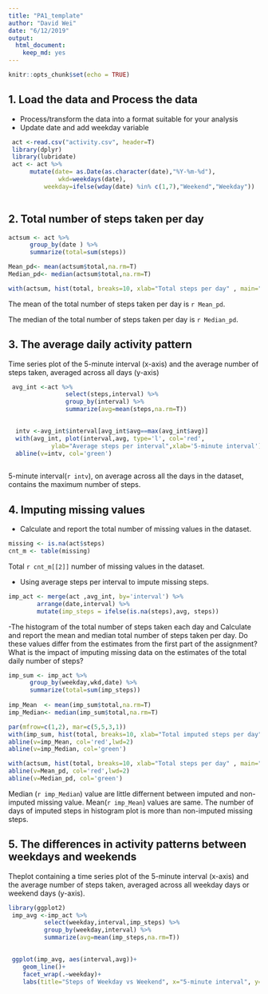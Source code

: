 ```yaml
---
title: "PA1_template"
author: "David Wei"
date: "6/12/2019"
output:
  html_document: 
    keep_md: yes
---
```


```r
knitr::opts_chunk$set(echo = TRUE)
```

## 1. Load the data and  Process the data
   
   
- Process/transform the data into a format suitable for your analysis    
- Update date and add weekday variable    

```r
 
 act <-read.csv("activity.csv", header=T) 
 library(dplyr)
 library(lubridate)
 act <- act %>%
      mutate(date= as.Date(as.character(date),"%Y-%m-%d"), 
              wkd=weekdays(date),
          weekday=ifelse(wday(date) %in% c(1,7),"Weekend","Weekday"))
             
```
 
## 2. Total number of steps taken per day  
 
```r
actsum <- act %>%
      group_by(date ) %>%
      summarize(total=sum(steps))

Mean_pd<- mean(actsum$total,na.rm=T)   
Median_pd<- median(actsum$total,na.rm=T) 

with(actsum, hist(total, breaks=10, xlab="Total steps per day" , main="Histogram of the total steps  per day", col='blue', ylab="Days"))

```

The mean of the total number of steps taken per day is `r Mean_pd`.  
  
The median of the total number of steps taken per day is `r Median_pd`.  
 


## 3. The average daily activity pattern  

Time series plot of the 5-minute interval (x-axis) and the average number of steps taken, averaged across all days (y-axis)
 
```r
 avg_int <-act %>%
                select(steps,interval) %>%
                group_by(interval) %>%
                summarize(avg=mean(steps,na.rm=T))

  
  intv <-avg_int$interval[avg_int$avg==max(avg_int$avg)]
  with(avg_int, plot(interval,avg, type='l', col='red', 
            ylab="Average steps per interval",xlab='5-minute interval'))
  abline(v=intv, col='green')
 
``` 


 5-minute interval(`r intv`), on average across all the days in the dataset, contains the maximum number of steps.  
   
 
## 4. Imputing missing values  

 - Calculate and report the total number of missing values in the dataset.    
  
```r
missing <- is.na(act$steps)
cnt_m <- table(missing) 
```
Total `r cnt_m[[2]]` number of missing values in the dataset.

 - Using average steps per interval to impute  missing steps.  
  
```r
imp_act <- merge(act ,avg_int, by='interval') %>%
        arrange(date,interval) %>%
        mutate(imp_steps = ifelse(is.na(steps),avg, steps))
```
   
   
 -The histogram of the total number of steps taken each day and Calculate and report the mean and median total number of steps taken per day. Do these values differ from the estimates from the first part of the assignment? What is the impact of imputing missing data on the estimates of the total daily number of steps?

```r
imp_sum <- imp_act %>%
      group_by(weekday,wkd,date) %>%
      summarize(total=sum(imp_steps))
      
imp_Mean  <- mean(imp_sum$total,na.rm=T)   
imp_Median<- median(imp_sum$total,na.rm=T) 

par(mfrow=c(1,2), mar=c(5,5,3,1))
with(imp_sum, hist(total, breaks=10, xlab="Total imputed steps per day" , main="Imputed steps",   ylab="Days"))
abline(v=imp_Mean, col='red',lwd=2)
abline(v=imp_Median, col='green')

with(actsum, hist(total, breaks=10, xlab="Total steps per day" , main="Non-imputed steps",  ylab="Days"))
abline(v=Mean_pd, col='red',lwd=2)
abline(v=Median_pd, col='green')
```

Median (`r imp_Median`) value  are little differnent between imputed and non-imputed missing value. Mean(`r imp_Mean`) values are same. The number of days of imputed steps in histogram plot is more than non-imputed missing steps.


## 5. The differences in activity patterns between weekdays and weekends 
 
Theplot containing a time series plot of the 5-minute interval (x-axis) and the average number of steps taken, averaged across all weekday days or weekend days (y-axis). 

```r
library(ggplot2)
 imp_avg <-imp_act %>%
          select(weekday,interval,imp_steps) %>%
          group_by(weekday,interval) %>%
          summarize(avg=mean(imp_steps,na.rm=T))

   
 ggplot(imp_avg, aes(interval,avg))+
    geom_line()+
    facet_wrap(.~weekday)+
    labs(title="Steps of Weekday vs Weekend", x="5-minute interval", y="Average steps")
  
``` 
